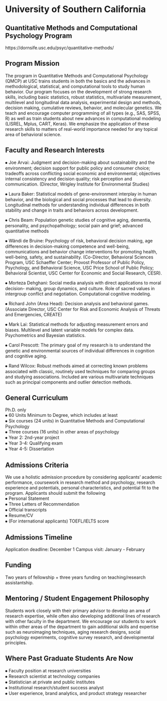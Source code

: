 
# University of Southern California  {-}

## Quantitative Methods and Computational Psychology Program {-}

 https://dornsife.usc.edu/psyc/quantitative-methods/  

## Program Mission  {-}
The program in Quantitative Methods and Computational Psychology (QMCP) at USC trains students in both the basics and the advances in methodological, statistical, and computational tools to study human behavior. Our program focuses on the development of strong research skills, including basic statistics, robust statistics, multivariate measurement, multilevel and longitudinal data analysis, experimental design and methods, decision making, cumulative reviews, behavior, and molecular genetics. We teach and encourage computer programming of all types (e.g., SAS, SPSS, R) as well as train students about new advances in computational modeling (LISREL, Mplus, CART, Keras). We emphasize the application of these research skills to matters of real-world importance needed for any topical area of behavioral science.






## Faculty and Research Interests  {-}
⦁	Joe Arvai: Judgment and decision-making about sustainability and the environment; decision support for public policy and consumer choice; tradeoffs across conflicting social economic and environmental; objectives internal consistency and decision quality; risk perception and communication. (Director, Wrigley Institute for Environmental Studies)  


⦁	Laura Baker: Statistical models of gene-environment interplay in human behavior, and the biological and social processes that lead to diversity. Longitudinal methods for understanding individual differences in both stability and change in traits and behaviors across development.  


⦁	Chris Beam: Population genetic studies of cognitive aging, dementia, personality, and psychopathology; social pain and grief; advanced quantitative methods  


⦁	Wändi de Bruine: Psychology of risk, behavioral decision making, age differences in decision-making competence and well-being, communications and behavior change interventions for promoting health, well-being, safety, and sustainability. (Co-Director, Behavioral Sciences Program, USC Schaeffer Center; Provost Professor of Public Policy, Psychology, and Behavioral Science, USC Price School of Public Policy; Behavioral Scientist, USC Center for Economic and Social Research, CESR).  


⦁	Morteza Dehghani: Social media analysis with direct applications to moral decision- making, group dynamics, and culture. Role of sacred values in intergroup conflict and negotiation. Computational cognitive modeling.  



⦁	Richard John (Area Head): Decision analysis and behavioral games. (Associate Director, USC Center for Risk and Economic Analysis of Threats and Emergencies, CREATE)  


⦁	Mark Lai: Statistical methods for adjusting measurement errors and biases. Multilevel and latent variable models for complex data. Psychometrics and Bayesian statistics.  


⦁	Carol Prescott: The primary goal of my research is to understand the genetic and environmental sources of individual differences in cognition and cognitive aging.  


⦁	Rand Wilcox: Robust methods aimed at correcting known problems associated with classic, routinely used techniques for comparing groups and studying associations. Included are various multivariate techniques such as principal components and outlier detection methods.  




## General Curriculum  {-}
Ph.D. only  
⦁	60 Units Minimum to Degree, which includes at least  
⦁	Six courses (24 units) in Quantitative Methods and Computational Psychology  
⦁	Three courses (16 units) in other areas of psychology  
⦁	Year 2: 2nd-year project  
⦁	Year 3-4: Qualifying exam  
⦁	Year 4-5: Dissertation  




## Admissions Criteria  {-}
We use a holistic admission procedure by considering applicants’ academic performance, coursework in research method and psychology, research experience and potentials, personal characteristics, and potential fit to the program. Applicants should submit the following  
⦁	Personal Statement  
⦁	Three Letters of Recommendation  
⦁	Official transcripts  
⦁	Resume/CV  
⦁	(For international applicants)   TOEFL/IELTS score  


## Admissions Timeline  {-}
Application deadline: December 1 Campus visit: January - February



## Funding  {-}
Two years of fellowship + three years funding on teaching/research assistantship.


## Mentoring / Student Engagement Philosophy  {-}
Students work closely with their primary advisor to develop an area of research expertise, while often also developing additional lines of research with other faculty in the department. We encourage our students to work within other areas of the department to gain additional skills and expertise such as neuroimaging techniques, aging research designs, social psychology experiments, cognitive survey research, and developmental principles.



## Where Past Graduate Students Are Now  {-}
⦁	Faculty position at research universities  
⦁	Research scientist at technology companies  
⦁	Statistician at private and public institutes  
⦁	Institutional research/student success analyst  
⦁	User experience, brand analytics, and product strategy researcher  

